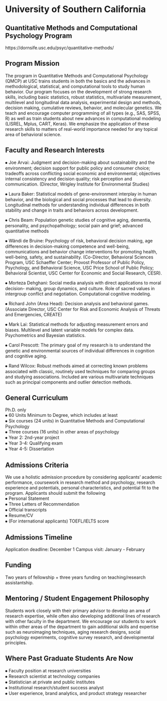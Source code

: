 
# University of Southern California  {-}

## Quantitative Methods and Computational Psychology Program {-}

 https://dornsife.usc.edu/psyc/quantitative-methods/  

## Program Mission  {-}
The program in Quantitative Methods and Computational Psychology (QMCP) at USC trains students in both the basics and the advances in methodological, statistical, and computational tools to study human behavior. Our program focuses on the development of strong research skills, including basic statistics, robust statistics, multivariate measurement, multilevel and longitudinal data analysis, experimental design and methods, decision making, cumulative reviews, behavior, and molecular genetics. We teach and encourage computer programming of all types (e.g., SAS, SPSS, R) as well as train students about new advances in computational modeling (LISREL, Mplus, CART, Keras). We emphasize the application of these research skills to matters of real-world importance needed for any topical area of behavioral science.






## Faculty and Research Interests  {-}
⦁	Joe Arvai: Judgment and decision-making about sustainability and the environment; decision support for public policy and consumer choice; tradeoffs across conflicting social economic and environmental; objectives internal consistency and decision quality; risk perception and communication. (Director, Wrigley Institute for Environmental Studies)  


⦁	Laura Baker: Statistical models of gene-environment interplay in human behavior, and the biological and social processes that lead to diversity. Longitudinal methods for understanding individual differences in both stability and change in traits and behaviors across development.  


⦁	Chris Beam: Population genetic studies of cognitive aging, dementia, personality, and psychopathology; social pain and grief; advanced quantitative methods  


⦁	Wändi de Bruine: Psychology of risk, behavioral decision making, age differences in decision-making competence and well-being, communications and behavior change interventions for promoting health, well-being, safety, and sustainability. (Co-Director, Behavioral Sciences Program, USC Schaeffer Center; Provost Professor of Public Policy, Psychology, and Behavioral Science, USC Price School of Public Policy; Behavioral Scientist, USC Center for Economic and Social Research, CESR).  


⦁	Morteza Dehghani: Social media analysis with direct applications to moral decision- making, group dynamics, and culture. Role of sacred values in intergroup conflict and negotiation. Computational cognitive modeling.  



⦁	Richard John (Area Head): Decision analysis and behavioral games. (Associate Director, USC Center for Risk and Economic Analysis of Threats and Emergencies, CREATE)  


⦁	Mark Lai: Statistical methods for adjusting measurement errors and biases. Multilevel and latent variable models for complex data. Psychometrics and Bayesian statistics.  


⦁	Carol Prescott: The primary goal of my research is to understand the genetic and environmental sources of individual differences in cognition and cognitive aging.  


⦁	Rand Wilcox: Robust methods aimed at correcting known problems associated with classic, routinely used techniques for comparing groups and studying associations. Included are various multivariate techniques such as principal components and outlier detection methods.  




## General Curriculum  {-}
Ph.D. only  
⦁	60 Units Minimum to Degree, which includes at least  
⦁	Six courses (24 units) in Quantitative Methods and Computational Psychology  
⦁	Three courses (16 units) in other areas of psychology  
⦁	Year 2: 2nd-year project  
⦁	Year 3-4: Qualifying exam  
⦁	Year 4-5: Dissertation  




## Admissions Criteria  {-}
We use a holistic admission procedure by considering applicants’ academic performance, coursework in research method and psychology, research experience and potentials, personal characteristics, and potential fit to the program. Applicants should submit the following  
⦁	Personal Statement  
⦁	Three Letters of Recommendation  
⦁	Official transcripts  
⦁	Resume/CV  
⦁	(For international applicants)   TOEFL/IELTS score  


## Admissions Timeline  {-}
Application deadline: December 1 Campus visit: January - February



## Funding  {-}
Two years of fellowship + three years funding on teaching/research assistantship.


## Mentoring / Student Engagement Philosophy  {-}
Students work closely with their primary advisor to develop an area of research expertise, while often also developing additional lines of research with other faculty in the department. We encourage our students to work within other areas of the department to gain additional skills and expertise such as neuroimaging techniques, aging research designs, social psychology experiments, cognitive survey research, and developmental principles.



## Where Past Graduate Students Are Now  {-}
⦁	Faculty position at research universities  
⦁	Research scientist at technology companies  
⦁	Statistician at private and public institutes  
⦁	Institutional research/student success analyst  
⦁	User experience, brand analytics, and product strategy researcher  

